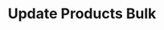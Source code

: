 ---
title: 'Update Products Bulk'
description: 'Update Products Bulk'
openapi: "/openapi/openapi.yaml PATCH /products/{companyId}"
---